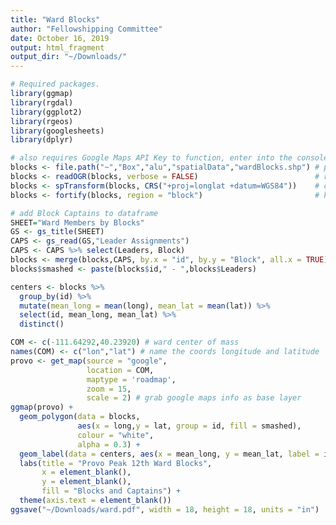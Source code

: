 ```yaml
---
title: "Ward Blocks"
author: "Fellowshipping Committee"
date: October 16, 2019
output: html_fragment
output_dir: "~/Downloads/"
---
```


```r
# Required packages.
library(ggmap)
library(rgdal)
library(ggplot2)
library(rgeos)
library(googlesheets)
library(dplyr)

# also requires Google Maps API Key to function, enter into the console via register_google
blocks <- file.path("~","Box","alu","spatialData","wardBlocks.shp") # path to ward blocks polygon file
blocks <- readOGR(blocks, verbose = FALSE)                          # read block boundaries shapefile
blocks <- spTransform(blocks, CRS("+proj=longlat +datum=WGS84"))    # convert to compatible coordinate reference system for google maps
blocks <- fortify(blocks, region = "block")                         # key block as region so it can be referenced

# add Block Captains to dataframe
SHEET="Ward Members by Blocks"
GS <- gs_title(SHEET)
CAPS <- gs_read(GS,"Leader Assignments")
CAPS <- CAPS %>% select(Leaders, Block)
blocks <- merge(blocks,CAPS, by.x = "id", by.y = "Block", all.x = TRUE)
blocks$smashed <- paste(blocks$id," - ",blocks$Leaders)

centers <- blocks %>%
  group_by(id) %>%
  mutate(mean_long = mean(long), mean_lat = mean(lat)) %>%
  select(id, mean_long, mean_lat) %>%
  distinct()

COM <- c(-111.64292,40.23920) # ward center of mass
names(COM) <- c("lon","lat") # name the coords longitude and latitude
provo <- get_map(source = "google",
                 location = COM,
                 maptype = 'roadmap',
                 zoom = 15,
                 scale = 2) # grab google maps info as base layer
ggmap(provo) + 
  geom_polygon(data = blocks, 
               aes(x = long,y = lat, group = id, fill = smashed),
               colour = "white",
               alpha = 0.3) +
  geom_label(data = centers, aes(x = mean_long, y = mean_lat, label = id), check_overlap = TRUE) +
  labs(title = "Provo Peak 12th Ward Blocks",
       x = element_blank(),
       y = element_blank(),
       fill = "Blocks and Captains") +
  theme(axis.text = element_blank())
ggsave("~/Downloads/ward.pdf", width = 18, height = 18, units = "in")
```